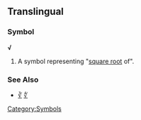 ==Translingual==
===Symbol===
'''√'''

#A symbol representing "[[square root]] of".
===See Also===
*[[∛]] [[∜]]

[[Category:Symbols]]